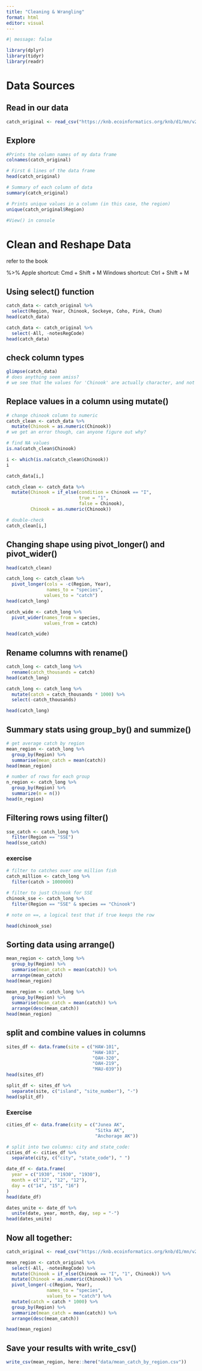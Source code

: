 ```yaml
---
title: "Cleaning & Wrangling"
format: html
editor: visual
---
```


```r
#| message: false

library(dplyr)
library(tidyr)
library(readr)
```

# Data Sources

## Read in our data

```r

catch_original <- read_csv("https://knb.ecoinformatics.org/knb/d1/mn/v2/object/df35b.302.1")
```

## Explore

```r
#Prints the column names of my data frame
colnames(catch_original)

# First 6 lines of the data frame
head(catch_original)

# Summary of each column of data
summary(catch_original)

# Prints unique values in a column (in this case, the region)
unique(catch_original$Region)

#View() in console
```

# Clean and Reshape Data

refer to the book

%\>% Apple shortcut: Cmd + Shift + M Windows shortcut: Ctrl + Shift + M

## Using select() function

```r
catch_data <- catch_original %>% 
  select(Region, Year, Chinook, Sockeye, Coho, Pink, Chum)
head(catch_data)

catch_data <- catch_original %>% 
  select(-All, -notesRegCode)
head(catch_data)
```

## check column types

```r
glimpse(catch_data)
# does anything seem amiss?
# we see that the values for 'Chinook' are actually character, and not a number
```

## Replace values in a column using mutate()

```r
# change chinook column to numeric
catch_clean <- catch_data %>% 
  mutate(Chinook = as.numeric(Chinook))
# we get an error though, can anyone figure out why?
```

```r
# find NA values
is.na(catch_clean$Chinook)

i <- which(is.na(catch_clean$Chinook))
i

catch_data[i,]

catch_clean <- catch_data %>% 
  mutate(Chinook = if_else(condition = Chinook == "I",
                           true = "1",
                           false = Chinook),
         Chinook = as.numeric(Chinook))

# double-check
catch_clean[i,]

```

## Changing shape using pivot_longer() and pivot_wider()

```r
head(catch_clean)

catch_long <- catch_clean %>% 
  pivot_longer(cols = -c(Region, Year),
               names_to = "species",
              values_to = "catch")
head(catch_long)

```

```r
catch_wide <- catch_long %>% 
  pivot_wider(names_from = species,
              values_from = catch)

head(catch_wide)
```

## Rename columns with rename()

```r
catch_long <- catch_long %>%
  rename(catch_thousands = catch)
head(catch_long)

```

```r
catch_long <- catch_long %>% 
  mutate(catch = catch_thousands * 1000) %>% 
  select(-catch_thousands)

head(catch_long)
```

## Summary stats using group_by() and summize()

```r
# get average catch by region
mean_region <- catch_long %>% 
  group_by(Region) %>% 
  summarise(mean_catch = mean(catch))
head(mean_region)

```

```r
# number of rows for each group
n_region <- catch_long %>% 
  group_by(Region) %>% 
  summarize(n = n())
head(n_region)

```

## Filtering rows using filter()

```r
sse_catch <- catch_long %>% 
  filter(Region == "SSE")
head(sse_catch)
```

### exercise

```r
# filter to catches over one million fish
catch_million <- catch_long %>% 
  filter(catch > 1000000)

# filter to just Chinook for SSE
chinook_sse <- catch_long %>% 
  filter(Region == "SSE" & species == "Chinook")

# note on ==, a logical test that if true keeps the row

head(chinook_sse)
```

## Sorting data using arrange()

```r
mean_region <- catch_long %>% 
  group_by(Region) %>% 
  summarise(mean_catch = mean(catch)) %>% 
  arrange(mean_catch)
head(mean_region)

mean_region <- catch_long %>% 
  group_by(Region) %>% 
  summarise(mean_catch = mean(catch)) %>% 
  arrange(desc(mean_catch))
head(mean_region)

```

## split and combine values in columns

```r
sites_df <- data.frame(site = c("HAW-101",
                                "HAW-103",
                                "OAH-320",
                                "OAH-219",
                                "MAU-039"))
head(sites_df)

split_df <- sites_df %>% 
  separate(site, c("island", "site_number"), "-")
head(split_df)

```

### Exercise

```r
cities_df <- data.frame(city = c("Junea AK",
                                 "Sitka AK",
                                 "Anchorage AK"))

# split into two columns: city and state_code:
cities_df <- cities_df %>% 
  separate(city, c("city", "state_code"), " ")

```

```r
date_df <- data.frame(
  year = c("1930", "1930", "1930"),
  month = c("12", "12", "12"),
  day = c("14", "15", "16")
)
head(date_df)

dates_unite <- date_df %>% 
  unite(date, year, month, day, sep = "-")
head(dates_unite)

```

## Now all together:

```r
catch_original <- read_csv("https://knb.ecoinformatics.org/knb/d1/mn/v2/object/df35b.302.1")

mean_region <- catch_original %>%
  select(-All, -notesRegCode) %>% 
  mutate(Chinook = if_else(Chinook == "I", "1", Chinook)) %>% 
  mutate(Chinook = as.numeric(Chinook)) %>% 
  pivot_longer(-c(Region, Year), 
               names_to = "species", 
               values_to = "catch") %>%
  mutate(catch = catch * 1000) %>% 
  group_by(Region) %>% 
  summarize(mean_catch = mean(catch)) %>% 
  arrange(desc(mean_catch))

head(mean_region)
```

## Save your results with write_csv()

```r
write_csv(mean_region, here::here("data/mean_catch_by_region.csv"))
```
